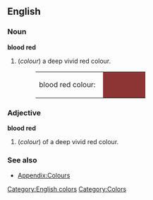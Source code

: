 ==English==
[[Category:English colors]]

===Noun===
'''blood red'''
#(''colour'') a deep vivid red colour.
#:<table><tr><td>blood red colour: &nbsp;</td><td bgcolor="#8C3534" width="80">&nbsp; </td></tr></table>

===Adjective===
'''blood red'''
#(''colour'') of a deep vivid red colour.

===See also===
*[[Wiktionary_Appendix:Colours|Appendix:Colours]]

[[Category:Colors]]